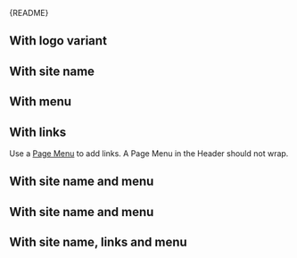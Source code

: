 
<Meta of={HeaderStories} />

<StatusBadge reason="Needs work for narrow screens and integration with Mega Menu." />

<Markdown>{README}</Markdown>

<Primary />

<Controls />

## With logo variant

<Canvas of={HeaderStories.WithLogoVariant} />

## With site name

<Canvas of={HeaderStories.WithSiteName} />

## With menu

<Canvas of={HeaderStories.WithMenu} />

## With links

Use a [Page Menu](?path=/docs/components-navigation-page-menu--docs) to add links.
A Page Menu in the Header should not wrap.

<Canvas of={HeaderStories.WithLinks} />

## With site name and menu

<Canvas of={HeaderStories.WithLinksAndMenu} />

## With site name and menu

<Canvas of={HeaderStories.WithSiteNameAndMenu} />

## With site name, links and menu

<Canvas of={HeaderStories.WithSiteNameLinksAndMenu} />
